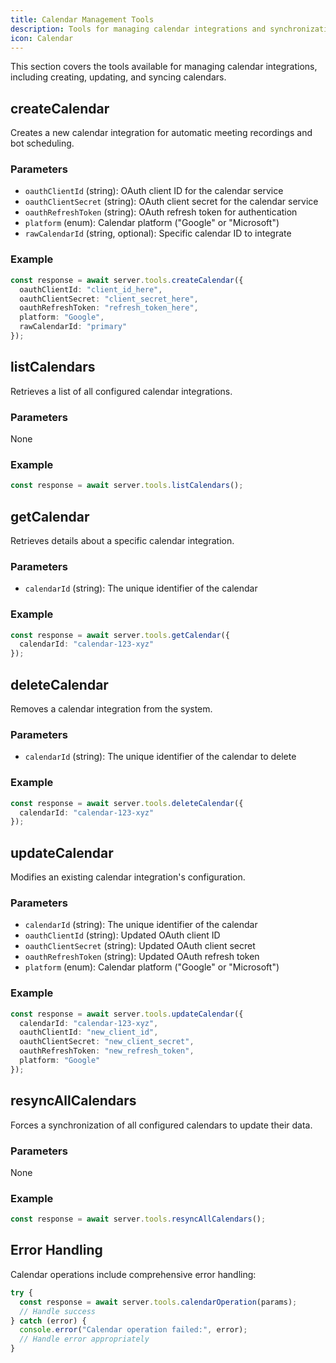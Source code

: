 ```yaml
---
title: Calendar Management Tools
description: Tools for managing calendar integrations and synchronization
icon: Calendar
---
```


This section covers the tools available for managing calendar integrations, including creating, updating, and syncing calendars.

## createCalendar

Creates a new calendar integration for automatic meeting recordings and bot scheduling.

### Parameters
- `oauthClientId` (string): OAuth client ID for the calendar service
- `oauthClientSecret` (string): OAuth client secret for the calendar service
- `oauthRefreshToken` (string): OAuth refresh token for authentication
- `platform` (enum): Calendar platform ("Google" or "Microsoft")
- `rawCalendarId` (string, optional): Specific calendar ID to integrate

### Example
```typescript
const response = await server.tools.createCalendar({
  oauthClientId: "client_id_here",
  oauthClientSecret: "client_secret_here",
  oauthRefreshToken: "refresh_token_here",
  platform: "Google",
  rawCalendarId: "primary"
});
```

## listCalendars

Retrieves a list of all configured calendar integrations.

### Parameters
None

### Example
```typescript
const response = await server.tools.listCalendars();
```

## getCalendar

Retrieves details about a specific calendar integration.

### Parameters
- `calendarId` (string): The unique identifier of the calendar

### Example
```typescript
const response = await server.tools.getCalendar({
  calendarId: "calendar-123-xyz"
});
```

## deleteCalendar

Removes a calendar integration from the system.

### Parameters
- `calendarId` (string): The unique identifier of the calendar to delete

### Example
```typescript
const response = await server.tools.deleteCalendar({
  calendarId: "calendar-123-xyz"
});
```

## updateCalendar

Modifies an existing calendar integration's configuration.

### Parameters
- `calendarId` (string): The unique identifier of the calendar
- `oauthClientId` (string): Updated OAuth client ID
- `oauthClientSecret` (string): Updated OAuth client secret
- `oauthRefreshToken` (string): Updated OAuth refresh token
- `platform` (enum): Calendar platform ("Google" or "Microsoft")

### Example
```typescript
const response = await server.tools.updateCalendar({
  calendarId: "calendar-123-xyz",
  oauthClientId: "new_client_id",
  oauthClientSecret: "new_client_secret",
  oauthRefreshToken: "new_refresh_token",
  platform: "Google"
});
```

## resyncAllCalendars

Forces a synchronization of all configured calendars to update their data.

### Parameters
None

### Example
```typescript
const response = await server.tools.resyncAllCalendars();
```

## Error Handling

Calendar operations include comprehensive error handling:

```typescript
try {
  const response = await server.tools.calendarOperation(params);
  // Handle success
} catch (error) {
  console.error("Calendar operation failed:", error);
  // Handle error appropriately
}
```